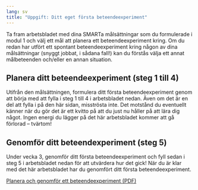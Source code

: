 ```yaml
---
lang: sv
title: "Uppgift: Ditt eget första beteendeexperiment"
---
```


Ta fram arbetsbladet med dina SMARTa målsättningar som du formulerade i modul 1
och välj ett mål att planera ett beteendeexperiment kring. Om du redan har
utfört ett spontant beteendeexperiment kring någon av dina målsättningar (snyggt
jobbat, i sådana fall!) kan du förstås välja ett annat målbeteenden och/eller en
annan situation.

## Planera ditt beteendeexperiment (steg 1 till 4)

Utifrån den målsättningen, formulera ditt första beteendeexperiment genom att
börja med att fylla i steg 1 till 4 i arbetsbladet nedan. Även om det är en del
att fylla i på den här sidan, misströsta inte. Det motstånd du eventuellt känner
när du gör det är ett kvitto på att du just nu håller på att lära dig något.
Ingen energi du lägger på det här arbetsbladet kommer att gå förlorad --
tvärtom!

## Genomför ditt beteendexperiment (steg 5)

Under vecka 3, genomför ditt första beteendeexperiment och fyll sedan i
steg 5 i arbetsbladet nedan för att utvärdera hur det gick! När du är klar
med det här arbetsbladet har du genomfört ditt första beteendeexperiment.

::: {.content-visible when-format="html"}
[Planera och genomför ett beteendeexperiment (PDF)](forms/be.pdf)
:::
